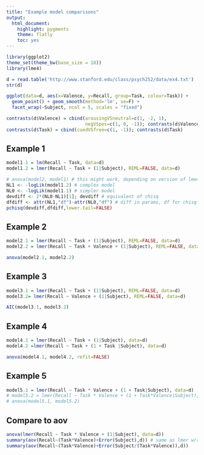```yaml
---
title: "Example model comparisons"
output:
  html_document:
    highlight: pygments
    theme: flatly
    toc: yes
---
```

```r
library(ggplot2)
theme_set(theme_bw(base_size = 18))
library(lme4)
```

```r
d = read.table('http://www.stanford.edu/class/psych252/data/ex4.txt')
str(d)
```

```r
ggplot(data=d, aes(x=Valence, y=Recall, group=Task, colour=Task)) +
  geom_point() + geom_smooth(method='lm', se=F) +
  facet_wrap(~Subject, ncol = 5, scales = "fixed")
```

```r
contrasts(d$Valence) = cbind(arousingVSneutral=c(1, -2, 1),
                             negVSpos=c(1, 0, -1)); contrasts(d$Valence)
contrasts(d$Task) = cbind(cuedVSfree=c(1, -1)); contrasts(d$Task)
```

## Example 1
```r
model1.1 = lm(Recall ~ Task, data=d)
model1.2 = lmer(Recall ~ Task + (1|Subject), REML=FALSE, data=d)

# anova(model2, model1) # this might work, depending on version of lme4
NL1 <- -logLik(model1.2) # complex model
NL0 <- -logLik(model1.1) # simpler model
devdiff <- 2*(NL0-NL1)[1]; devdiff # equivalent of chisq
dfdiff <- attr(NL1,"df")-attr(NL0,"df") # diff in params, df for chisq
pchisq(devdiff,dfdiff,lower.tail=FALSE)
```

## Example 2
```r
model2.1 = lmer(Recall ~ Task + (1|Subject), REML=FALSE, data=d)
model2.2 = lmer(Recall ~ Task + Valence + (1|Subject), REML=FALSE, data=d)

anova(model2.1, model2.2)
```


## Example 3
```r
model3.1 = lmer(Recall ~ Task + (1|Subject), REML=FALSE, data=d)
model3.2= lmer(Recall ~ Valence + (1|Subject), REML=FALSE, data=d)

AIC(model3.1, model3.2)
```

## Example 4
```r
model4.1 = lmer(Recall ~ Task + (1|Subject), data=d)
model4.2 =lmer(Recall ~ Task + (1 + Task |Subject), data=d)

anova(model4.1, model4.2, refit=FALSE)
```

## Example 5
```r
model5.1 = lmer(Recall ~ Task * Valence + (1 + Task|Subject), data=d)
# model5.2 = lmer(Recall ~ Task * Valence + (1 + Task*Valence|Subject), data=d)
# anova(model5.1, model5.2)
```


## Compare to aov
```r
anova(lmer(Recall ~ Task * Valence + (1|Subject), data=d))
summary(aov(Recall~(Task*Valence)+Error(Subject),d)) # same as lmer w/random intercepts
summary(aov(Recall~(Task*Valence)+Error(Subject/(Task*Valence)),d))
```
